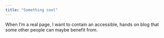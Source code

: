 ```yaml
---
title: "Something cool"
---
```


When I'm a real page, I want to contain an accessible, hands on blog that some other people can maybe benefit from.